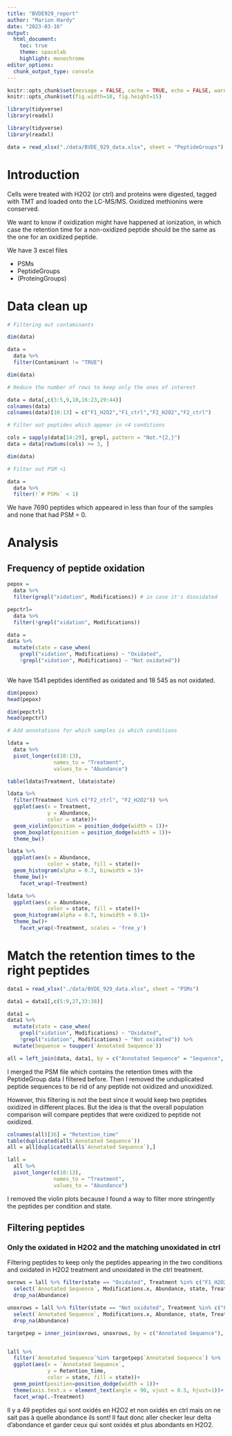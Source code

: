 ```yaml
---
title: "BVDE929_report"
author: "Marion Hardy"
date: "2023-03-16"
output: 
  html_document:
    toc: true 
    theme: spacelab 
    highlight: monochrome
editor_options: 
  chunk_output_type: console
---
```


```r
knitr::opts_chunk$set(message = FALSE, cache = TRUE, echo = FALSE, warning = F, cache.lazy = F)
knitr::opts_chunk$set(fig.width=10, fig.height=15) 

library(tidyverse)
library(readxl)

```


```r

library(tidyverse)
library(readxl)

data = read_xlsx("./data/BVDE_929_data.xlsx", sheet = "PeptideGroups")

```


# Introduction

Cells were treated with H2O2 (or ctrl) and proteins were digested, tagged with TMT and loaded onto the LC-MS/MS.
Oxidized methionins were conserved.

We want to know if oxidization might have happened at ionization, in which case the retention time for a non-oxidized
peptide should be the same as the one for an oxidized peptide.

We have 3 excel files

- PSMs
- PeptideGroups
- (ProteingGroups)

# Data clean up

```r

# Filtering out contaminants

dim(data)

data = 
  data %>% 
  filter(Contaminant != "TRUE")

dim(data)

```


```r

# Reduce the number of rows to keep only the ones of interest

data = data[,c(3:5,9,10,16:23,29:44)]
colnames(data)
colnames(data)[10:13] = c("F1_H2O2","F1_ctrl","F2_H2O2","F2_ctrl")

# Filter out peptides which appear in <4 conditions

cols = sapply(data[14:29], grepl, pattern = "Not.*{2,}")
data = data[rowSums(cols) >= 3, ]

dim(data)

# Filter out PSM <1

data =
  data %>% 
  filter(!`# PSMs` < 1)

```

We have 7690 peptides which appeared in less than four of the samples and none that had PSM = 0.

# Analysis

## Frequency of peptide oxidation

```r

pepox = 
  data %>% 
  filter(grepl("xidation", Modifications)) # in case it's dioxidated

pepctrl=
  data %>% 
  filter(!grepl("xidation", Modifications))

data =
data %>%
  mutate(state = case_when(
    grepl("xidation", Modifications) ~ "Oxidated",
    !grepl("xidation", Modifications) ~ "Not oxidated"))
  

```

We have 1541 peptides identified as oxidated and 18 545 as not oxidated.

```r

dim(pepox)
head(pepox)

dim(pepctrl)
head(pepctrl)

```


```r

# Add annotations for which samples is which conditions

ldata =
  data %>% 
  pivot_longer(c(10:13),
               names_to = "Treatment",
               values_to = "Abundance")

table(ldata$Treatment, ldata$state)

ldata %>% 
  filter(Treatment %in% c("F2_ctrl", "F2_H2O2")) %>% 
  ggplot(aes(x = Treatment, 
             y = Abundance,
             color = state))+
  geom_violin(position = position_dodge(width = 1))+
  geom_boxplot(position = position_dodge(width = 1))+
  theme_bw()

ldata %>% 
  ggplot(aes(x = Abundance,
             color = state, fill = state))+
  geom_histogram(alpha = 0.7, binwidth = 5)+
  theme_bw()+
    facet_wrap(~Treatment)

ldata %>% 
  ggplot(aes(x = Abundance,
             color = state, fill = state))+
  geom_histogram(alpha = 0.7, binwidth = 0.1)+
  theme_bw()+
    facet_wrap(~Treatment, scales = 'free_y')


```


# Match the retention times to the right peptides

```r

data1 = read_xlsx("./data/BVDE_929_data.xlsx", sheet = "PSMs")

data1 = data1[,c(5:9,27,33:38)]

data1 =
data1 %>%
  mutate(state = case_when(
    grepl("xidation", Modifications) ~ "Oxidated",
    !grepl("xidation", Modifications) ~ "Not oxidated")) %>% 
  mutate(Sequence = toupper(`Annotated Sequence`))

all = left_join(data, data1, by = c("Annotated Sequence" = "Sequence", "state" = "state"))

```

I merged the PSM file which contains the retention times with the PeptideGroup data I filtered before.
Then I removed the unduplicated peptide sequences to be rid of any peptide not oxidized and unoxidized.

However, this filtering is not the best since it would keep two peptides oxidized in different places. But the idea is that the overall population comparison will compare peptides that were oxidized to peptide not oxidized.

```r

colnames(all)[36] = "Retention_time"
table(duplicated(all$`Annotated Sequence`))
all = all[duplicated(all$`Annotated Sequence`),]

lall =
  all %>% 
  pivot_longer(c(10:13),
               names_to = "Treatment",
               values_to = "Abundance")


```

I removed the violin plots because I found a way to filter more stringently the peptides per condition and state.


## Filtering peptides 
### Only the oxidated in H2O2 and the matching unoxidated in ctrl

Filtering peptides to keep only the peptides appearing in the two conditions and oxidated in H2O2 treatment and unoxidated in the ctrl treatment.

```r

oxrows = lall %>% filter(state == "Oxidated", Treatment %in% c("F1_H2O2", "F2_H2O2")) %>% 
  select(`Annotated Sequence`, Modifications.x, Abundance, state, Treatment, Retention_time) %>% 
  drop_na(Abundance)

unoxrows = lall %>% filter(state == "Not oxidated", Treatment %in% c("F1_ctrl", "F2_ctrl")) %>% 
  select(`Annotated Sequence`, Modifications.x, Abundance, state, Treatment, Retention_time) %>% 
  drop_na(Abundance)

```


```r

targetpep = inner_join(oxrows, unoxrows, by = c("Annotated Sequence"), suffix = c("_H2O2", "_ctrl"))


lall %>% 
  filter(`Annotated Sequence`%in% targetpep$`Annotated Sequence`) %>% 
  ggplot(aes(x = `Annotated Sequence`,
             y = Retention_time,
             color = state, fill = state))+
  geom_point(position=position_dodge(width = 1))+
  theme(axis.text.x = element_text(angle = 90, vjust = 0.5, hjust=1))+
  facet_wrap(.~Treatment)

```

Il y a 49 peptides qui sont oxidés en H2O2 et non oxidés en ctrl mais on ne sait pas à quelle abondance ils sont! Il faut donc aller checker leur delta d'abondance et garder ceux qui sont oxidés et plus abondants en H2O2.




















